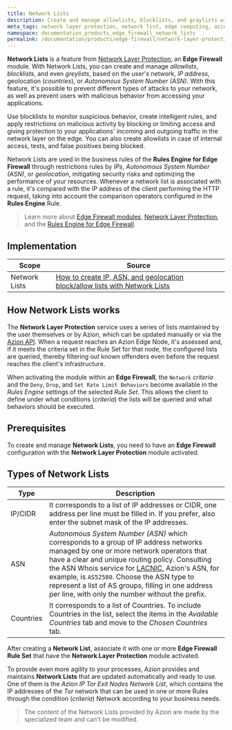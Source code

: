 ```yaml
---
title: Network Lists
description: Create and manage allowlists, blocklists, and graylists with Network Lists.
meta_tags: network layer protection, network list, edge computing, azion, security
namespace: documentation_products_edge_firewall_network_lists
permalink: /documentation/products/edge-firewall/network-layer-protection/network-lists/
---
```


**Network Lists** is a feature from [Network Layer Protection](/en/documentation/products/edge-firewall/network-layer-protection/), an **Edge Firewall** module. With Network Lists, you can create and manage *allowlists*, *blocklists*, and even *greylists*, based on the user's network, *IP address*, geolocation (*countries*), or *Autonomous System Number (ASN)*. With this feature, it's possible to prevent different types of attacks to your network, as well as prevent users with malicious behavior from accessing your applications.

Use blocklists to monitor suspicious behavior, create intelligent rules, and apply restrictions on malicious activity by blocking or limiting access and giving protection to your applications' incoming and outgoing traffic in the network layer on the edge. You can also create allowlists in case of internal access, tests, and false positives being blocked.

Network Lists are used in the business rules of the **Rules Engine for Edge Firewall** through restrictions rules by *IPs*, *Autonomous System Number (ASN)*, or *geolocation*, mitigating security risks and optimizing the performance of your resources. Whenever a network list is associated with a rule, it's compared with the IP address of the client performing the HTTP request, taking into account the comparison operators configured in the **Rules Engine** Rule.

> Learn more about [Edge Firewall modules](/en/documentation/products/edge-firewall/), [Network Layer Protection](/en/documentation/products/edge-firewall/network-layer-protection/), and the [Rules Engine for Edge Firewall](/en/documentation/products/edge-firewall/rules-engine/).

## Implementation

| Scope | Source |
|-------|--------|
| Network Lists | [How to create IP, ASN, and geolocation block/allow lists with Network Lists](/en/documentation/products/guides/blacklists-ip-addresses-edge/) |

## How Network Lists works

The **Network Layer Protection** service uses a series of lists maintained by the user themselves or by Azion, which can be updated manually or via the [Azion API](https://api.azion.com). When a request reaches an Azion Edge Node, it's assessed and, if it meets the criteria set in the Rule Set for that node, the configured lists are queried, thereby filtering out known offenders even before the request reaches the client's infrastructure.

When activating the module within an **Edge Firewall**, the `Network` *criteria* and the `Deny`, `Drop`, and `Set Rate Limit Behaviors` become available in the *Rules Engine* settings of the selected *Rule Set*. This allows the client to define under what conditions (*criteria*) the lists will be queried and what behaviors should be executed.

## Prerequisites

To create and manage **Network Lists**, you need to have an **Edge Firewall** configuration with the **Network Layer Protection** module activated.

## Types of Network Lists

| Type      | Description                                                                                                                                                        |
|-----------|--------------------------------------------------------------------------------------------------------------------------------------------------------------------|
| IP/CIDR   | It corresponds to a list of IP addresses or CIDR, one address per line must be filled in. If you prefer, also enter the subnet mask of the IP addresses.           |
| ASN       | *Autonomous System Number (ASN)* which corresponds to a group of IP address networks managed by one or more network operators that have a clear and unique routing policy. Consulting the ASN Whois service for [LACNIC](http://lacnic.net/cgi-bin/lacnic/whois?lg=EN), Azion's ASN, for example, is `AS52580`. Choose the ASN type to represent a list of AS groups, filling in one address per line, with only the number without the prefix. |
| Countries | It corresponds to a list of Countries. To include Countries in the list, select the items in the *Available Countries* tab and move to the *Chosen Countries* tab. |

After creating a **Network List**, associate it with one or more **Edge Firewall Rule Set** that have the **Network Layer Protection** module activated.

To provide even more agility to your processes, Azion provides and maintains **Network Lists** that are updated automatically and ready to use. One of them is the *Azion IP Tor Exit Nodes Network List*, which contains the IP addresses of the *Tor* network that can be used in one or more Rules through the condition (*criteria*) Network according to your business needs.

> The content of the Network Lists provided by Azion are made by the specialized team and can't be modified.
